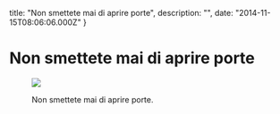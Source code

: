 

  title: "Non smettete mai di aprire porte",
  description: "",
  date: "2014-11-15T08:06:06.000Z"
}


# Non smettete mai di aprire porte


<figure>
  <img src={image.src} />
  <figcaption><p>Non smettete mai di aprire porte.</p></figcaption>
</figure>
    
  